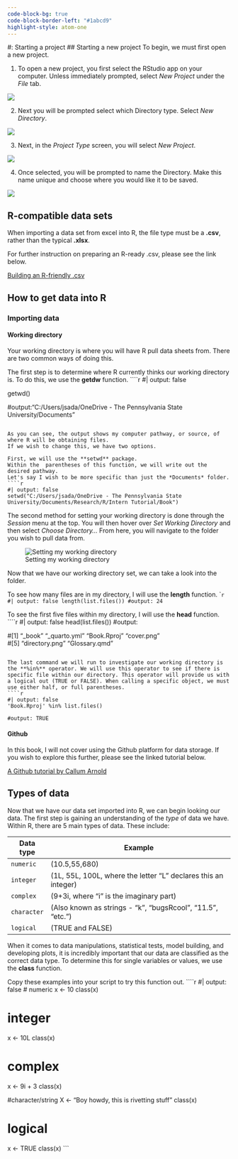 ```yaml
---
code-block-bg: true
code-block-border-left: "#1abcd9"
highlight-style: atom-one 
---
```

#: Starting a project 
## Starting a new project
To begin, we must first open a new project. 

1. To open a new project, you first select the RStudio app on your computer. Unless immediately prompted, select *New Project* under the *File* tab. 

![](drop down.png){fig-align="center"}

2. Next you will be prompted select which Directory type. Select *New Directory*. 

![](startnewproj.png){fig-align="center"}

3. Next, in the *Project Type* screen, you will select *New Project*. 

![](newproj.png){fig-align="center"}

4. Once selected, you will be prompted to name the Directory. Make this name unique and choose where you would like it to be saved. 

![](new.proj.name.png){fig-align="center"}

## R-compatible data sets 
When importing a data set from excel into R, the file type must be a **.csv**, rather than the typical **.xlsx**.

For further instruction on preparing an R-ready .csv, please see the link below. 

[Building an R-friendly .csv](http://www.sthda.com/english/wiki/best-practices-in-preparing-data-files-for-importing-into-r)

## How to get data into R
### Importing data {.unnumbered}
#### Working directory {.unnumbered}
Your working directory is where you will have R pull data sheets from.
There are two common ways of doing this. 

The first step is to determine where R currently thinks our working directory is. 
To do this, we use the **getdw** function. 
````r
#| output: false

getwd()

#output:"C:/Users/jsada/OneDrive - The Pennsylvania State University/Documents"
```

As you can see, the output shows my computer pathway, or source, of where R will be obtaining files.  
If we wish to change this, we have two options. 

First, we will use the **setwd** package. 
Within the  parentheses of this function, we will write out the desired pathway. 
Let's say I wish to be more specific than just the *Documents* folder. 
````r
#| output: false
setwd("C:/Users/jsada/OneDrive - The Pennsylvania State University/Documents/Research/R/Intern Tutorial/Book")
```

The second method for setting your working directory is done through the *Session* menu at the top.
You will then hover over *Set Working Directory* and then select *Choose Directory...*
From here, you will navigate to the folder you wish to pull data from. 

![Setting my working directory](directory.png)

Now that we have our working directory set, we can take a look into the folder. 

To see how many files are in my directory, I will use the **length** function. 
````r
#| output: false
length(list.files())
#output: 24
```

To see the first five files within my directory, I will use the **head** function. 
````r
#| output: false
head(list.files())
#output:

#[1] "_book"         "_quarto.yml"   "Book.Rproj"    "cover.png"    
#[5] "directory.png" "Glossary.qmd" 
```

The last command we will run to investigate our working directory is the **%in%** operator. We will use this operator to see if there is specific file within our directory. This operator will provide us with a logical out (TRUE or FALSE). When calling a specific object, we must use either half, or full parentheses.  
````r
#| output: false 
'Book.Rproj' %in% list.files()

#output: TRUE
```
#### Github{.unnumbered}
In this book, I will not cover using the Github platform for data storage.
If you wish to explore this further, please see the linked tutorial below. 

[A Github tutorial by Callum Arnold](https://psu-git.callumarnold.com/)

## Types of data
Now that we have our data set imported into R, we can begin looking our data. 
The first step is gaining an understanding of the *type* of data we have. 
Within R, there are 5 main types of data. 
These include: 

| Data type   | Example                                                        |
|-------------|----------------------------------------------------------------|
| `numeric`   | (10.5,55,680)                                                  |
| `integer`   | (1L, 55L, 100L, where the letter "L" declares this an integer) |
| `complex`   | (9+3i, where "i" is the imaginary part)                        |
| `character` | (Also known as strings - "k", "bugsRcool", "11.5", "etc.")         |
| `logical`   | (TRUE and FALSE)                                               |

When it comes to data manipulations, statistical tests, model building, and developing plots, it is incredibly important that our data are classified as the correct data type. 
To determine this for single variables or values, we use the **class** function. 

Copy these examples into your script to try this function out. 
````r
#| output: false
# numeric 
x <- 10
class(x)

# integer
x <- 10L
class(x)

# complex
x <- 9i + 3
class(x)

#character/string
X <- "Boy howdy, this is rivetting stuff"
class(x)

# logical 
x <- TRUE
class(x)
```
